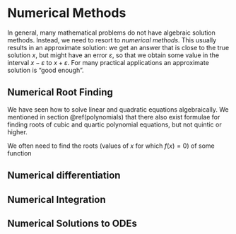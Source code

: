 # Numerical Methods {#numerics}


In general, many mathematical problems do not have algebraic solution methods. Instead, we need to resort to *numerical methods*. This usually results in an approximate solution: we get an answer that is close to the true solution $x$, but might have an error $\varepsilon$, so that we obtain some value in the interval $x-\varepsilon$ to $x+\varepsilon$. For many practical applications an approximate solution is "good enough".

## Numerical Root Finding

We have seen how to solve linear and quadratic equations algebraically. We mentioned in section \@ref(polynomials) that there also exist formulae for finding roots of cubic and quartic polynomial equations, but not quintic or higher.

We often need to find the roots (values of $x$ for which $f(x)=0$) of some function

## Numerical differentiation


## Numerical Integration


## Numerical Solutions to ODEs

